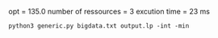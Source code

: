 opt = 135.0
number of ressources = 3
excution time = 23 ms

```
python3 generic.py bigdata.txt output.lp -int -min
```
